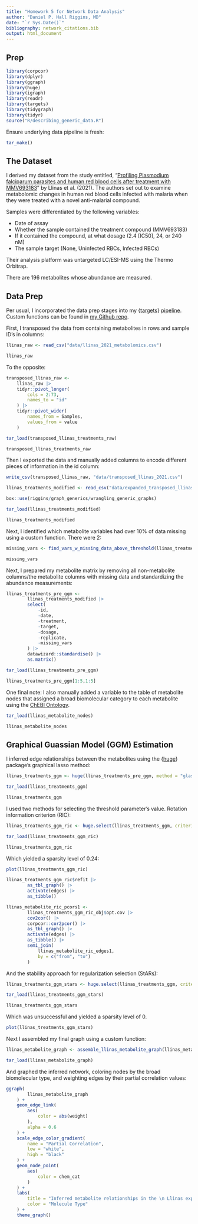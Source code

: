 ```yaml
---
title: "Homework 5 for Network Data Analysis"
author: "Daniel P. Hall Riggins, MD"
date: "`r Sys.Date()`"
bibliography: network_citations.bib
output: html_document
---
```


## Prep

```r
library(corpcor)
library(dplyr)
library(ggraph)
library(huge)
library(igraph)
library(readr)
library(targets)
library(tidygraph)
library(tidyr)
source("R/describing_generic_data.R")
```

Ensure underlying data pipeline is fresh:

```r
tar_make()
```

## The Dataset

I derived my dataset from the study entitled, "[Profiling Plasmodium falciparum parasites and human red blood cells after treatment with MMV693183](https://www.metabolomicsworkbench.org/data/DRCCMetadata.php?Mode=Study&DataMode=AllData&StudyID=ST001985&StudyType=MS&ResultType=1#DataTabs)" by Llinas et al. (2021). The authors set out to examine metabolomic changes in human red blood cells infected with malaria when they were treated with a novel anti-malarial compound. 

Samples were differentiated by the following variables:

- Date of assay
- Whether the sample contained the treatment compound (MMV693183)
- If it contained the compound, at what dosage (2.4 [IC50], 24, or 240 nM)
- The sample target (None, Uninfected RBCs, Infected RBCs)

Their analysis platform was untargeted LC/ESI-MS using the Thermo Orbitrap.

There are 196 metabolites whose abundance are measured.

## Data Prep

Per usual, I incorporated the data prep stages into my {[targets](https://docs.ropensci.org/targets/)} [pipeline](https://github.com/andtheWings/network_data_analysis/blob/main/_targets.R). Custom functions can be found in [my Github repo](https://github.com/andtheWings/network_data_analysis/blob/main/R/wrangling_llinas.R).

First, I transposed the data from containing metabolites in rows and sample ID's in columns:

```r
llinas_raw <- read_csv("data/llinas_2021_metabolomics.csv")

llinas_raw
```

To the opposite:

```r
transposed_llinas_raw <-
    llinas_raw |> 
    tidyr::pivot_longer(
        cols = 2:73,
        names_to = "id"
    ) |> 
    tidyr::pivot_wider(
        names_from = Samples,
        values_from = value
    )
```

```r
tar_load(transposed_llinas_treatments_raw)
```

```r
transposed_llinas_treatments_raw
```

Then I exported the data and manually added columns to encode different pieces of information in the id column:

```r
write_csv(transposed_llinas_raw, "data/transposed_llinas_2021.csv")

llinas_treatments_modified <- read_csv("data/expanded_transposed_llinas_2021.csv")
```

```r
box::use(riggins/graph_generics/wrangling_generic_graphs)
```

```r
tar_load(llinas_treatments_modified)
```

```r
llinas_treatments_modified
```
 
Next, I identified which metabolite variables had over 10% of data missing using a custom function. There were 2:

```r
missing_vars <- find_vars_w_missing_data_above_threshold(llinas_treatments_modified, 0.1)

missing_vars
```

Next, I prepared my metabolite matrix by removing all non-metabolite columns/the metabolite columns with missing data and standardizing the abundance measurements:

```r
llinas_treatments_pre_ggm <-
        llinas_treatments_modified |> 
        select(
            -id,
            -date,
            -treatment,
            -target,
            -dosage,
            -replicate,
            -missing_vars
        ) |> 
        datawizard::standardise() |> 
        as.matrix()
```

```r
tar_load(llinas_treatments_pre_ggm)
```

```r
llinas_treatments_pre_ggm[1:5,1:5]
```

One final note: I also manually added a variable to the table of metabolite nodes that assigned a broad biomolecular category to each metabolite using the [ChEBI Ontology](https://bioportal.bioontology.org/ontologies/CHEBI).

```r
tar_load(llinas_metabolite_nodes)

llinas_metabolite_nodes
```

## Graphical Guassian Model (GGM) Estimation

I inferred edge relationships between the metabolites using the {[huge](https://cran.r-project.org/web/packages/huge/)} package's graphical lasso method:

```r
llinas_treatments_ggm <- huge(llinas_treatments_pre_ggm, method = "glasso", cov.output=TRUE)
```

```r
tar_load(llinas_treatments_ggm)
```

```r
llinas_treatments_ggm
```

I used two methods for selecting the threshold parameter's value. Rotation information criterion (RIC):

```r
llinas_treatments_ggm_ric <- huge.select(llinas_treatments_ggm, criterion="ric", cov.output=TRUE)
```

```r
tar_load(llinas_treatments_ggm_ric)
```

```r
llinas_treatments_ggm_ric
```
Which yielded a sparsity level of 0.24:

```r
plot(llinas_treatments_ggm_ric)
```

```r
llinas_treatments_ggm_ric$refit |> 
        as_tbl_graph() |> 
        activate(edges) |> 
        as_tibble()
```


```r
llinas_metabolite_ric_pcors1 <-
        llinas_treatments_ggm_ric_obj$opt.cov |> 
        cov2cor() |> 
        corpcor::cor2pcor() |> 
        as_tbl_graph() |> 
        activate(edges) |> 
        as_tibble() |> 
        semi_join(
            llinas_metabolite_ric_edges1,
            by = c("from", "to")
        )
```


And the stability approach for regularization selection (StARs):

```r
llinas_treatments_ggm_stars <- huge.select(llinas_treatments_ggm, criterion="stars")
```

```r
tar_load(llinas_treatments_ggm_stars)
```

```r
llinas_treatments_ggm_stars
```

Which was unsuccessful and yielded a sparsity level of 0.

```r
plot(llinas_treatments_ggm_stars)
```

Next I assembled my final graph using a custom function:

```r
llinas_metabolite_graph <- assemble_llinas_metabolite_graph(llinas_metabolite_nodes, llinas_treatments_ggm_ric)
```

```r
tar_load(llinas_metabolite_graph)
```

And graphed the inferred network, coloring nodes by the broad biomolecular type, and weighting edges by their partial correlation values:

```r
ggraph(
        llinas_metabolite_graph
    ) +
    geom_edge_link(
        aes(
            color = abs(weight)
        ),
        alpha = 0.6
    ) +
    scale_edge_color_gradient(
        name = "Partial Correlation",
        low = "white",
        high = "black"
    ) +
    geom_node_point(
        aes(
            color = chem_cat
        )
    ) +
    labs(
        title = "Inferred metabolite relationships in the \n Llinas experimental assays",
        color = "Molecule Type"
    ) +
    theme_graph()
```


